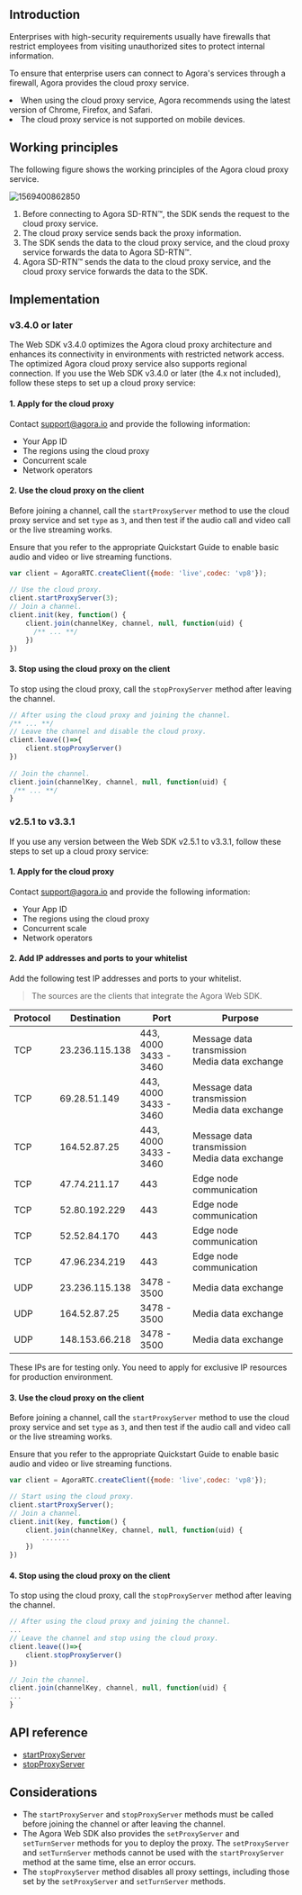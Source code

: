 <PlatformWrapper platform="web">

## Introduction

Enterprises with high-security requirements usually have firewalls that restrict employees from visiting unauthorized sites to protect internal information.

To ensure that enterprise users can connect to Agora's services through a firewall, Agora provides the cloud proxy service.

<div class="alert info"><li>When using the cloud proxy service, Agora recommends using the latest version of Chrome, Firefox, and Safari.</li><li>The cloud proxy service is not supported on mobile devices.</li></div>


## Working principles


The following figure shows the working principles of the Agora cloud proxy service.

![1569400862850](https://web-cdn.agora.io/docs-files/1569400862850)

1. Before connecting to Agora SD-RTN™, the SDK sends the request to the cloud proxy service.
2. The cloud proxy service sends back the proxy information.
3. The SDK sends the data to the cloud proxy service, and the cloud proxy service forwards the data to Agora SD-RTN™.
4. Agora SD-RTN™ sends the data to the cloud proxy service, and the cloud proxy service forwards the data to the SDK.

## Implementation

### v3.4.0 or later

The Web SDK v3.4.0 optimizes the Agora cloud proxy architecture and enhances its connectivity in environments with restricted network access. The optimized Agora cloud proxy service also supports regional connection. If you use the Web SDK v3.4.0 or later (the 4.x not included), follow these steps to set up a cloud proxy service:

#### 1. Apply for the cloud proxy

Contact [support@agora.io](mailto:support@agora.io) and provide the following information:
- Your App ID
- The regions using the cloud proxy
- Concurrent scale 
- Network operators

#### 2. Use the cloud proxy on the client

Before joining a channel, call the `startProxyServer` method to use the cloud proxy service and set `type` as `3`, and then test if the audio call and video call or the live streaming works. 

<div class="alert info">Ensure that you refer to the appropriate Quickstart Guide to enable basic audio and video or live streaming functions.</div> 

```js
var client = AgoraRTC.createClient({mode: 'live',codec: 'vp8'});
 
// Use the cloud proxy.
client.startProxyServer(3);
// Join a channel.
client.init(key, function() {
    client.join(channelKey, channel, null, function(uid) {
      /** ... **/
    })
})
```

#### 3. Stop using the cloud proxy on the client

To stop using the cloud proxy, call the `stopProxyServer` method after leaving the channel.

```js
// After using the cloud proxy and joining the channel.
/** ... **/
// Leave the channel and disable the cloud proxy.
client.leave(()=>{
	client.stopProxyServer()
})
 
// Join the channel.
client.join(channelKey, channel, null, function(uid) {
 /** ... **/
}
```

###  v2.5.1 to v3.3.1

If you use any version between the Web SDK v2.5.1 to v3.3.1, follow these steps to set up a cloud proxy service:

#### 1. Apply for the cloud proxy

Contact [support@agora.io](mailto:support@agora.io) and provide the following information:
- Your App ID
- The regions using the cloud proxy
- Concurrent scale 
- Network operators

#### 2. Add IP addresses and ports to your whitelist

Add the following test IP addresses and ports to your whitelist.

> The sources are the clients that integrate the Agora Web SDK.

| Protocol | Destination             | Port                  | Purpose      |
| -------- | -------------- | --------------------- | --------------------- |
| TCP      | 23.236.115.138 | 443, 4000<br/>3433 - 3460 | Message data transmission<br/>Media data exchange |
| TCP      | 69.28.51.149 | 443, 4000<br/>3433 - 3460 | Message data transmission<br/>Media data exchange |
| TCP | 164.52.87.25  | 443, 4000<br/>3433 - 3460 | Message data transmission<br/>Media data exchange  |
| TCP      | 47.74.211.17   | 443                   | Edge node communication |
| TCP      | 52.80.192.229  | 443                   | Edge node communication |
| TCP      | 52.52.84.170   | 443                   | Edge node communication |
| TCP      | 47.96.234.219  | 443                   | Edge node communication |
| UDP      | 23.236.115.138 | 3478 - 3500            | Media data exchange |
| UDP      | 164.52.87.25 | 3478 - 3500            | Media data exchange |
| UDP      | 148.153.66.218 | 3478 - 3500            | Media data exchange |

<div class="alert note">These IPs are for testing only. You need to apply for exclusive IP resources for production environment.</div>

#### 3. Use the cloud proxy on the client

Before joining a channel, call the `startProxyServer` method to use the cloud proxy service and set `type` as `3`, and then test if the audio call and video call or the live streaming works. 

<div class="alert info">Ensure that you refer to the appropriate Quickstart Guide to enable basic audio and video or live streaming functions.</div> 

```javascript
var client = AgoraRTC.createClient({mode: 'live',codec: 'vp8'});

// Start using the cloud proxy.
client.startProxyServer();
// Join a channel.
client.init(key, function() {
    client.join(channelKey, channel, null, function(uid) {
        .......
    })
})
```

#### 4. Stop using the cloud proxy on the client

To stop using the cloud proxy, call the `stopProxyServer` method after leaving the channel.

```javascript
// After using the cloud proxy and joining the channel.
...
// Leave the channel and stop using the cloud proxy.
client.leave(()=>{
	client.stopProxyServer()
})

// Join the channel.
client.join(channelKey, channel, null, function(uid) {
...
}
```

## API reference

- [startProxyServer](https://api-ref.agora.io/en/video-sdk/web/3.x/interfaces/agorartc.client.html#startproxyserver)
- [stopProxyServer](https://api-ref.agora.io/en/video-sdk/web/3.x/interfaces/agorartc.client.html#stopproxyserver)

## Considerations

- The `startProxyServer` and  `stopProxyServer` methods must be called before joining the channel or after leaving the channel.
- The Agora Web SDK also provides the `setProxyServer` and `setTurnServer` methods for you to deploy the proxy. The `setProxyServer` and `setTurnServer` methods cannot be used with the `startProxyServer` method at the same time, else an error occurs.
- The `stopProxyServer` method disables all proxy settings, including those set by the `setProxyServer` and `setTurnServer` methods.

</PlatformWrapper>
